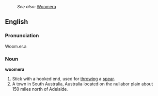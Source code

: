 :''See also:'' [[Woomera]]
==English==
===Pronunciation===
Woom.er.a
===Noun===
'''woomera'''
# Stick with a hooked end, used for [[throwing]] a [[spear]].
# A town in South Australia, Australia located on the nullabor plain about 150 miles north of Adelaide.